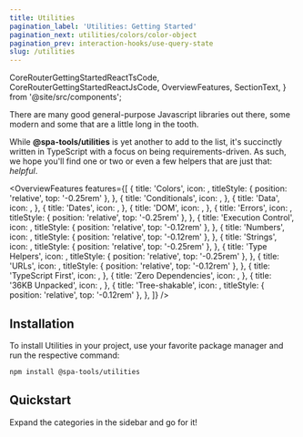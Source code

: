```yaml
---
title: Utilities
pagination_label: 'Utilities: Getting Started'
pagination_next: utilities/colors/color-object
pagination_prev: interaction-hooks/use-query-state
slug: /utilities
---
```


  CoreRouterGettingStartedReactTsCode,
  CoreRouterGettingStartedReactJsCode,
  OverviewFeatures,
  SectionText,
} from '@site/src/components';

There are many good general-purpose Javascript libraries out there, some modern and some
that are a little long in the tooth.

While **@spa-tools/utilities** is yet another to add to the list, it's succinctly written
in TypeScript with a focus on being requirements-driven. As such, we hope you'll find one
or two or even a few helpers that are just that: _helpful_.

<OverviewFeatures
  features={[
    {
      title: 'Colors',
      icon: <IoColorPaletteOutline fontSize='2.25rem' />,
      titleStyle: { position: 'relative', top: '-0.25rem' },
    },
    {
      title: 'Conditionals',
      icon: <TbArrowFork fontSize='1.75rem' />,
    },
    {
      title: 'Data',
      icon: <BsClipboardData fontSize='1.75rem' />,
    },
    {
      title: 'Dates',
      icon: <BsCalendar2Date fontSize='1.75rem' />,
    },
    {
      title: 'DOM',
      icon: <FaSitemap fontSize='1.75rem' />,
    },
    {
      title: 'Errors',
      icon: <TbFaceIdError fontSize='2.25rem' />,
      titleStyle: { position: 'relative', top: '-0.25rem' },
    },
    {
      title: 'Execution Control',
      icon: <RiFlowChart fontSize='2rem' />,
      titleStyle: { position: 'relative', top: '-0.12rem' },
    },
    {
      title: 'Numbers',
      icon: <GoNumber fontSize='2rem' />,
      titleStyle: { position: 'relative', top: '-0.12rem' },
    },
    {
      title: 'Strings',
      icon: <VscWordWrap fontSize='2.25rem' />,
      titleStyle: { position: 'relative', top: '-0.25rem' },
    },
    {
      title: 'Type Helpers',
      icon: <MdOutlineDataObject fontSize='2.25rem' />,
      titleStyle: { position: 'relative', top: '-0.25rem' },
    },
    {
      title: 'URLs',
      icon: <RiInputCursorMove fontSize='2rem' />,
      titleStyle: { position: 'relative', top: '-0.12rem' },
    },
    {
      title: 'TypeScript First',
      icon: <SiTypescript fontSize='1.75rem' />,
    },
    {
      title: 'Zero Dependencies',
      icon: <FaCreativeCommonsZero fontSize='1.75rem' />,
    },
    {
      title: '36KB Unpacked',
      icon: <LuPackageOpen fontSize='1.75rem' />,
    },
    {
      title: 'Tree-shakable',
      icon: <LuTrees fontSize='2rem' />,
      titleStyle: { position: 'relative', top: '-0.12rem' },
    },
  ]}
/>

## Installation

<SectionText bottomMargin='0' topMargin='0'>
  To install Utilities in your project, use your favorite package manager and run the respective command:
</SectionText>

```bash npm2yarn
npm install @spa-tools/utilities
```

## Quickstart

Expand the categories in the sidebar and go for it!
